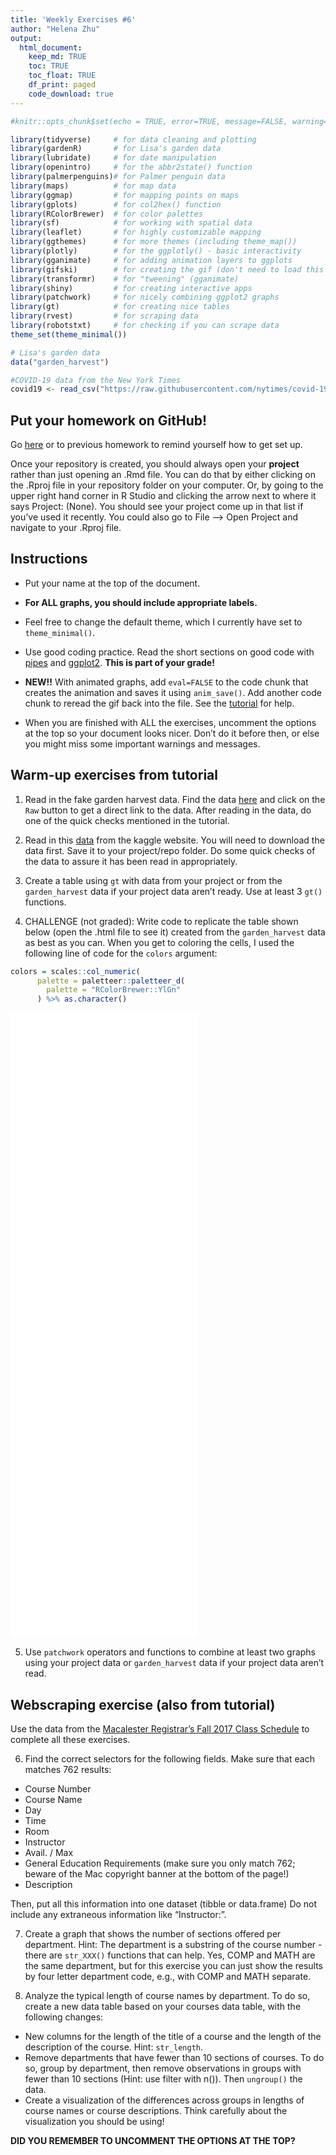 ```yaml
---
title: 'Weekly Exercises #6'
author: "Helena Zhu"
output: 
  html_document:
    keep_md: TRUE
    toc: TRUE
    toc_float: TRUE
    df_print: paged
    code_download: true
---
```



```r
#knitr::opts_chunk$set(echo = TRUE, error=TRUE, message=FALSE, warning=FALSE)
```

```r
library(tidyverse)     # for data cleaning and plotting
library(gardenR)       # for Lisa's garden data
library(lubridate)     # for date manipulation
library(openintro)     # for the abbr2state() function
library(palmerpenguins)# for Palmer penguin data
library(maps)          # for map data
library(ggmap)         # for mapping points on maps
library(gplots)        # for col2hex() function
library(RColorBrewer)  # for color palettes
library(sf)            # for working with spatial data
library(leaflet)       # for highly customizable mapping
library(ggthemes)      # for more themes (including theme_map())
library(plotly)        # for the ggplotly() - basic interactivity
library(gganimate)     # for adding animation layers to ggplots
library(gifski)        # for creating the gif (don't need to load this library every time,but need it installed)
library(transformr)    # for "tweening" (gganimate)
library(shiny)         # for creating interactive apps
library(patchwork)     # for nicely combining ggplot2 graphs  
library(gt)            # for creating nice tables
library(rvest)         # for scraping data
library(robotstxt)     # for checking if you can scrape data
theme_set(theme_minimal())
```

```r
# Lisa's garden data
data("garden_harvest")

#COVID-19 data from the New York Times
covid19 <- read_csv("https://raw.githubusercontent.com/nytimes/covid-19-data/master/us-states.csv")

```

## Put your homework on GitHub!

Go [here](https://github.com/llendway/github_for_collaboration/blob/master/github_for_collaboration.md) or to previous homework to remind yourself how to get set up. 

Once your repository is created, you should always open your **project** rather than just opening an .Rmd file. You can do that by either clicking on the .Rproj file in your repository folder on your computer. Or, by going to the upper right hand corner in R Studio and clicking the arrow next to where it says Project: (None). You should see your project come up in that list if you've used it recently. You could also go to File --> Open Project and navigate to your .Rproj file. 

## Instructions

* Put your name at the top of the document. 

* **For ALL graphs, you should include appropriate labels.** 

* Feel free to change the default theme, which I currently have set to `theme_minimal()`. 

* Use good coding practice. Read the short sections on good code with [pipes](https://style.tidyverse.org/pipes.html) and [ggplot2](https://style.tidyverse.org/ggplot2.html). **This is part of your grade!**

* **NEW!!** With animated graphs, add `eval=FALSE` to the code chunk that creates the animation and saves it using `anim_save()`. Add another code chunk to reread the gif back into the file. See the [tutorial](https://animation-and-interactivity-in-r.netlify.app/) for help. 

* When you are finished with ALL the exercises, uncomment the options at the top so your document looks nicer. Don't do it before then, or else you might miss some important warnings and messages.


## Warm-up exercises from tutorial

1. Read in the fake garden harvest data. Find the data [here](https://github.com/llendway/scraping_etc/blob/main/2020_harvest.csv) and click on the `Raw` button to get a direct link to the data. After reading in the data, do one of the quick checks mentioned in the tutorial.
  
2. Read in this [data](https://www.kaggle.com/heeraldedhia/groceries-dataset) from the kaggle website. You will need to download the data first. Save it to your project/repo folder. Do some quick checks of the data to assure it has been read in appropriately.

3. Create a table using `gt` with data from your project or from the `garden_harvest` data if your project data aren't ready. Use at least 3 `gt()` functions.

4. CHALLENGE (not graded): Write code to replicate the table shown below (open the .html file to see it) created from the `garden_harvest` data as best as you can. When you get to coloring the cells, I used the following line of code for the `colors` argument:
  
```r
colors = scales::col_numeric(
      palette = paletteer::paletteer_d(
        palette = "RColorBrewer::YlGn"
      ) %>% as.character()
```

![](garden_table.html){width=600, height=1000}

  
5. Use `patchwork` operators and functions to combine at least two graphs using your project data or `garden_harvest` data if your project data aren't read.
  
## Webscraping exercise (also from tutorial)

Use the data from the [Macalester Registrar's Fall 2017 Class Schedule](https://www.macalester.edu/registrar/schedules/2017fall/class-schedule/#crs10008) to complete all these exercises.

6. Find the correct selectors for the following fields. Make sure that each matches 762 results:

  * Course Number
  * Course Name
  * Day
  * Time
  * Room
  * Instructor
  * Avail. / Max
  * General Education Requirements (make sure you only match 762; beware of the Mac copyright banner at the bottom of the page!)
  * Description

Then, put all this information into one dataset (tibble or data.frame) Do not include any extraneous information like "Instructor: ".
  

7. Create a graph that shows the number of sections offered per department. Hint: The department is a substring of the course number - there are `str_XXX()` functions that can help. Yes, COMP and MATH are the same department, but for this exercise you can just show the results by four letter department code, e.g., with COMP and MATH separate.


8. Analyze the typical length of course names by department. To do so, create a new data table based on your courses data table, with the following changes:
  
  * New columns for the length of the title of a course and the length of the description of the course. Hint: `str_length`.  
  * Remove departments that have fewer than 10 sections of courses. To do so, group by department, then remove observations in groups with fewer than 10 sections (Hint: use filter with n()). Then `ungroup()` the data.  
  * Create a visualization of the differences across groups in lengths of course names or course descriptions. Think carefully about the visualization you should be using!


  

**DID YOU REMEMBER TO UNCOMMENT THE OPTIONS AT THE TOP?**
